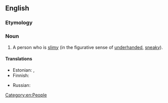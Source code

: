 ==English==

===Etymology===
{{compound|slime|ball|lang=en}}

===Noun===
{{en-noun}}

# {{lb|en|slang|derogatory}} A person who is [[slimy]] (in the figurative sense of [[underhanded]], [[sneaky]]).

====Translations====
{{trans-top|slimy person}}
* Estonian: {{t|et|limapall}} {{qualifier|direct translation}}, {{t|et|limukas}} {{qualifier|vulgar}}
* Finnish: {{t+|fi|limanuljaska}}
{{trans-mid}}
* Russian: {{t+|ru|слизняк}}
{{trans-bottom}}

[[Category:en:People]]